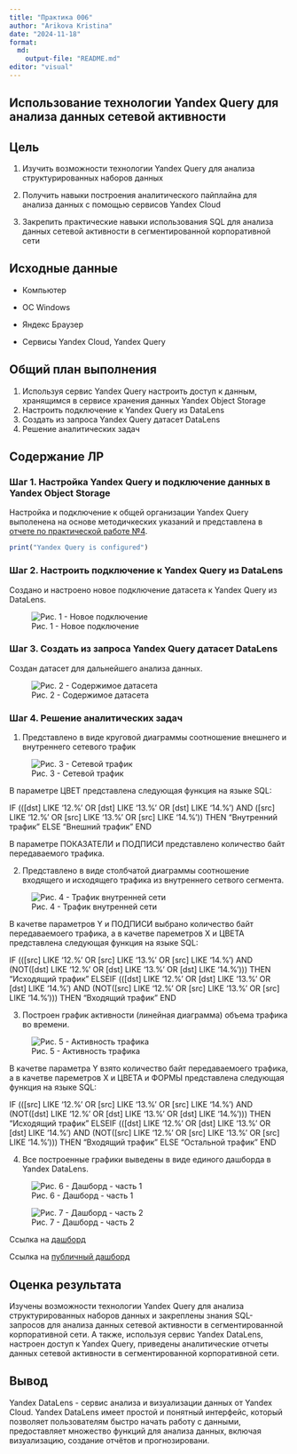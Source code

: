 ```yaml
---
title: "Практика 006"
author: "Arikova Kristina"
date: "2024-11-18"
format: 
  md:
    output-file: "README.md"
editor: "visual"
---
```


## Использование технологии Yandex Query для анализа данных сетевой активности

## Цель

1.  Изучить возможности технологии Yandex Query для анализа структурированных наборов данных

2.  Получить навыки построения аналитического пайплайна для анализа данных с помощью сервисов Yandex Cloud

3.  Закрепить практические навыки использования SQL для анализа данных сетевой активности в сегментированной корпоративной сети

## Исходные данные

-   Компьютер

-   ОС Windows

-   Яндекс Браузер

-   Сервисы Yandex Cloud, Yandex Query

## Общий план выполнения

1.  Используя сервис Yandex Query настроить доступ к данным, хранящимся в сервисе хранения данных Yandex Object Storage
2.  Настроить подключение к Yandex Query из DataLens
3.  Создать из запроса Yandex Query датасет DataLens
4.  Решение аналитических задач

## Содержание ЛР

### Шаг 1. Настройка Yandex Query и подключение данных в Yandex Object Storage

Настройка и подключение к общей организации Yandex Query выполенена на основе методичкеских указаний и представлена в [отчете по практической работе №4](https://github.com/gigwrld/Threat_Hunt_Arikova/tree/main/PR_4).

```r

print("Yandex Query is configured")

```

### Шаг 2. Настроить подключение к Yandex Query из DataLens

Создано и настроено новое подключение датасета к Yandex Query из DataLens.


![Рис. 1 - Новое подключение](images/Подключение.png){fig-align="center"}


### Шаг 3. Создать из запроса Yandex Query датасет DataLens

Создан датасет для дальнейшего анализа данных.

![Рис. 2 - Содержимое датасета](images/Датасет.png){fig-align="center"}


### Шаг 4. Решение аналитических задач

1.  Представлено в виде круговой диаграммы соотношение внешнего и внутреннего сетевого трафик

![Рис. 3 - Сетевой трафик](images/Сетевой трафик.png)


В параметре ЦВЕТ представлена следующая функция на языке SQL:

IF (([dst] LIKE '12.%' OR [dst] LIKE '13.%' OR [dst] LIKE '14.%') AND ([src] LIKE '12.%' OR [src] LIKE '13.%' OR [src] LIKE '14.%')) THEN "Внутренний трафик" ELSE "Внешний трафик" END

В параметре ПОКАЗАТЕЛИ и ПОДПИСИ представлено количество байт передаваемого трафика.

2.  Представлено в виде столбчатой диаграммы соотношение входящего и исходящего трафика из внутреннего сетвого сегмента.

![Рис. 4 - Трафик внутренней сети](images/Трафик внутренней сети.png)


В качетве параметров Y и ПОДПИСИ выбрано количество байт передаваемоего трафика, а в качетве пареметров X и ЦВЕТА представлена следующая функция на языке SQL:

IF (([src] LIKE '12.%' OR [src] LIKE '13.%' OR [src] LIKE '14.%') AND (NOT([dst] LIKE '12.%' OR [dst] LIKE '13.%' OR [dst] LIKE '14.%'))) THEN "Исходящий трафик" ELSEIF (([dst] LIKE '12.%' OR [dst] LIKE '13.%' OR [dst] LIKE '14.%') AND (NOT([src] LIKE '12.%' OR [src] LIKE '13.%' OR [src] LIKE '14.%'))) THEN "Входящий трафик" END

3.  Построен график активности (линейная диаграмма) объема трафика во времени.

![Рис. 5 - Активность трафика](images/Активность трафика.png)


В качетве параметра Y взято количество байт передаваемоего трафика, а в качетве пареметров X и ЦВЕТА и ФОРМЫ представлена следующая функция на языке SQL:

IF (([src] LIKE '12.%' OR [src] LIKE '13.%' OR [src] LIKE '14.%') AND (NOT([dst] LIKE '12.%' OR [dst] LIKE '13.%' OR [dst] LIKE '14.%'))) THEN "Исходящий трафик" ELSEIF (([dst] LIKE '12.%' OR [dst] LIKE '13.%' OR [dst] LIKE '14.%') AND (NOT([src] LIKE '12.%' OR [src] LIKE '13.%' OR [src] LIKE '14.%'))) THEN "Входящий трафик" ELSE "Остальной трафик" END

4.  Все построенные графики выведены в виде единого дашборда в Yandex DataLens.

![Рис. 6 - Дашборд - часть 1](images/Дашборд1.png)

![Рис. 7 - Дашборд - часть 2](images/Дашборд2.png)

Ссылка на [дашборд](https://datalens.yandex.cloud/s6j1qqn2mhzif-dashboard-arikova)

Ссылка на [публичный дашборд](https://datalens.yandex/s6j1qqn2mhzif)

## Оценка результата

Изучены возможности технологии Yandex Query для анализа структурированных наборов данных и закреплены знания SQL-запросов для анализа данных сетевой активности в сегментированной корпоративной сети. А также, используя сервис Yandex DataLens, настроен доступ к Yandex Query, приведены аналитические отчеты данных сетевой активности в сегментированной корпоративной сети.

## Вывод

Yandex DataLens - сервис анализа и визуализации данных от Yandex Cloud. Yandex DataLens имеет простой и понятный интерфейс, который позволяет пользователям быстро начать работу с данными, предоставляет множество функций для анализа данных, включая визуализацию, создание отчётов и прогнозировани.
